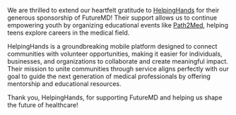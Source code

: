 We are thrilled to extend our heartfelt gratitude to <a href="https://www.helping-hand.app">HelpingHands</a> for their generous sponsorship of FutureMD! Their support allows us to continue empowering youth by organizing educational events like <a href="https://futuremd.net/path2med">Path2Med</a>, helping teens explore careers in the medical field.

HelpingHands is a groundbreaking mobile platform designed to connect communities with volunteer opportunities, making it easier for individuals, businesses, and organizations to collaborate and create meaningful impact. Their mission to unite communities through service aligns perfectly with our goal to guide the next generation of medical professionals by offering mentorship and educational resources.

Thank you, HelpingHands, for supporting FutureMD and helping us shape the future of healthcare!
